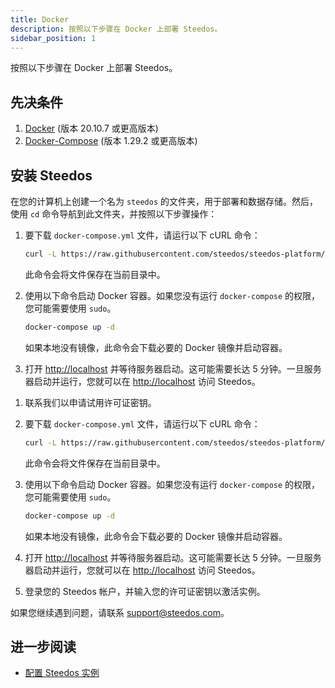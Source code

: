 ```yaml
---
title: Docker
description: 按照以下步骤在 Docker 上部署 Steedos。
sidebar_position: 1
---
```



按照以下步骤在 Docker 上部署 Steedos。

## 先决条件

1. [Docker](https://docs.docker.com/get-docker/) (版本 20.10.7 或更高版本)
2. [Docker-Compose](https://docs.docker.com/compose/install/) (版本 1.29.2 或更高版本)


## 安装 Steedos

在您的计算机上创建一个名为 `steedos` 的文件夹，用于部署和数据存储。然后，使用 `cd` 命令导航到此文件夹，并按照以下步骤操作：

<Tabs queryString="current-edition">
<TabItem label="社区版" value="community_edition">

1. 要下载 `docker-compose.yml` 文件，请运行以下 cURL 命令：
   ```bash
   curl -L https://raw.githubusercontent.com/steedos/steedos-platform/master/deploy/docker/docker-compose.yml -o $PWD/docker-compose.yml
   ```
   此命令会将文件保存在当前目录中。

2. 使用以下命令启动 Docker 容器。如果您没有运行 `docker-compose` 的权限，您可能需要使用 `sudo`。

   ```bash
   docker-compose up -d
   ```
   如果本地没有镜像，此命令会下载必要的 Docker 镜像并启动容器。

3. 打开 [http://localhost](http://localhost) 并等待服务器启动。这可能需要长达 5 分钟。一旦服务器启动并运行，您就可以在 [http://localhost](http://localhost) 访问 Steedos。

</TabItem>
<TabItem label="企业版" value="enterprise_edition">

1. 联系我们以申请试用许可证密钥。

2. 要下载 `docker-compose.yml` 文件，请运行以下 cURL 命令：

   ```bash
   curl -L https://raw.githubusercontent.com/steedos/steedos-platform/master/deploy/enterprise/docker-compose.yml -o $PWD/docker-compose.yml
   ```
   此命令会将文件保存在当前目录中。

3. 使用以下命令启动 Docker 容器。如果您没有运行 `docker-compose` 的权限，您可能需要使用 `sudo`。

   ```bash
   docker-compose up -d
   ```

   如果本地没有镜像，此命令会下载必要的 Docker 镜像并启动容器。

4. 打开 [http://localhost](http://localhost) 并等待服务器启动。这可能需要长达 5 分钟。一旦服务器启动并运行，您就可以在 [http://localhost](http://localhost) 访问 Steedos。

5. 登录您的 Steedos 帐户，并输入您的许可证密钥以激活实例。

</TabItem>
</Tabs>

如果您继续遇到问题，请联系 [support@steedos.com](mailto:support@steedos.com)。

## 进一步阅读

* [配置 Steedos 实例](/deploy/steedos-config)
